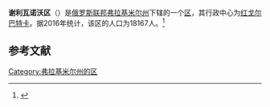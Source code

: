 {{Infobox Settlement
| official_name = 谢利瓦诺沃区
| native_name = Селивановский район
| image_flag =  Flag of Selivanovsky rayon (Vladimir oblast).png 
| image_shield =  Coats of arms of Selivanovsky district (Vladimir Region).jpg 
| image_map =  Location of Selivanovsky District (Vladimir Oblast).svg 
| settlement_type = [[区_(苏联)|区]]
| subdivision_type = [[国家|国家]]
| subdivision_type1 = [[州_(俄罗斯)|州]]
| subdivision_name = {{RUS}}
| subdivision_name1 = [[弗拉基米尔州|弗拉基米尔州]]
| seat_type = 行政中心
| seat = [[红戈尔巴特卡|红戈尔巴特卡]]
| population_as_of=2016
| population_footnotes = <ref name=stat />
| population_total = 18167
| timezone = [[莫斯科时间|MSK]]
| utc_offset = +3
}}
'''谢利瓦诺沃区'''（{{lang-ru|Селивановский район}}）是[[俄罗斯联邦|俄罗斯联邦]][[弗拉基米尔州|弗拉基米尔州]]下辖的一个[[区_(苏联)|区]]，其行政中心为[[红戈尔巴特卡|红戈尔巴特卡]]。据2016年统计，该区的人口为18167人。<ref name=stat>{{cite web | url = http://www.gks.ru/free_doc/doc_2016/bul_dr/mun_obr2016.rar | title = Численность населения Российской Федерации по муниципальным образованиям на 1 января 2016 года | language = ru | accessdate = 2016-12-17 | archive-date = 2019-05-13 | archive-url = https://web.archive.org/web/20190513150350/http://www.gks.ru/free_doc/doc_2016/bul_dr/mun_obr2016.rar | dead-url = no }}</ref>

== 参考文献 ==
{{reflist}}

{{Russia-stub}}

[[Category:弗拉基米尔州的区|Category:弗拉基米尔州的区]]